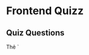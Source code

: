 # Frontend Quizz

## Quiz Questions


<FAQBox title="Sự khác nhau giữa `<script>`, `<script async>` và `<script defer>`">
    Thẻ `<script>` được sử dụng để đưa JavaScript vào trang web. Các thuộc tính **async** và **defer** được sử dụng để thay đổi cách thức/thời điểm tải và thực thi tập lệnh.

    ### `<script> đơn giản`
    Đối với các thẻ `<script>` thông thường không sử dụng bất kỳ **async** hoặc **defer**, khi gặp phải chúng, quá trình phân tích cú pháp HTML sẽ bị chặn, tập lệnh sẽ được tìm nạp và thực thi ngay lập tức. Quá trình phân tích cú pháp HTML sẽ tiếp tục sau khi tập lệnh được thực thi.

    ### `<script async>`
    Trong `<script async>`, tập lệnh sẽ được tìm nạp song song với quá trình phân tích cú pháp HTML và được thực thi ngay khi có sẵn (có thể trước khi quá trình phân tích cú pháp HTML hoàn tất) và nó không nhất thiết phải được thực thi theo thứ tự xuất hiện trong tài liệu HTML. Sử dụng **async** khi tập lệnh độc lập với bất kỳ tập lệnh nào khác trên trang, ví dụ: analytics.

    ### `<script defer>`
    Trong `<script defer>`, tập lệnh sẽ được tìm nạp song song với phân tích cú pháp HTML và được thực thi khi tài liệu đã được phân tích cú pháp đầy đủ nhưng trước khi kích hoạt *DOMContentLoaded*. Nếu có nhiều tập lệnh trì hoãn thì mỗi tập lệnh trì hoãn sẽ được thực thi theo thứ tự chúng xuất hiện trong tài liệu HTML.

    Nếu tập lệnh dựa trên DOM được phân tích cú pháp đầy đủ, thuộc tính defer sẽ hữu ích trong việc đảm bảo rằng HTML được phân tích cú pháp đầy đủ trước khi thực thi.

    ### Lưu ý
    -   Nói chung, thuộc tính async nên được sử dụng cho các tập lệnh không quan trọng đối với hiển thị ban đầu của trang và không phụ thuộc lẫn nhau, trong khi thuộc tính defer nên được sử dụng cho các tập lệnh phụ thuộc vào / bị phụ thuộc vào tập lệnh khác.

    -   Thuộc tính async và defer bị bỏ qua đối với các tập lệnh không có thuộc tính src.

    -   Các `<script>` có **defer** hoặc **async** chứa document.write() sẽ bị bỏ qua với thông báo như "A call to document.write() from an asynchronously-loaded external script was ignored".

    ### Tham khảo
    -   [`<script>`: The Script element | MDN](https://developer.mozilla.org/en-US/docs/Web/HTML/Element/script#defer)

    -   [async vs defer attributes](https://www.growingwiththeweb.com/2014/02/async-vs-defer-attributes.html)
    </FAQBox>
